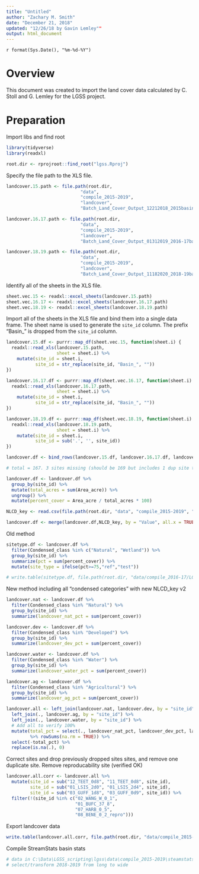 ```yaml
---
title: "Untitled"
author: "Zachary M. Smith"
date: "December 21, 2018"
updated: "12/26/18 by Gavin Lemley""
output: html_document
---
```

`r format(Sys.Date(), "%m-%d-%Y")`

# Overview

This document was created to import the land cover data calculated by C. Stoll and G. Lemley for the LGSS project.

# Preparation

Import libs and find root
```r
library(tidyverse)
library(readxl)

root.dir <- rprojroot::find_root("lgss.Rproj")

```

Specify the file path to the XLS file.
```r
landcover.15.path <- file.path(root.dir,
                            "data",
                            "compile_2015-2019",
                            "landcover",
                            "Batch_Land_Cover_Output_12212018_2015basins.xls")

landcover.16.17.path <- file.path(root.dir,
                            "data",
                            "compile_2015-2019",
                            "landcover",
                            "Batch_Land_Cover_Output_01312019_2016-17basins.xls")

landcover.18.19.path <- file.path(root.dir,
                            "data",
                            "compile_2015-2019",
                            "landcover",
                            "Batch_Land_Cover_Output_11182020_2018-19basins.xls")
```

Identify all of the sheets in the XLS file.
```r
sheet.vec.15 <- readxl::excel_sheets(landcover.15.path)
sheet.vec.16.17 <- readxl::excel_sheets(landcover.16.17.path)
sheet.vec.18.19 <- readxl::excel_sheets(landcover.18.19.path)

```

Import all of the sheets in the XLS file and bind them into a single data frame. The sheet name is used to generate the `site_id` column. The prefix "Basin_" is dropped from the `site_id` column.
```r
landcover.15.df <- purrr::map_df(sheet.vec.15, function(sheet.i) {
  readxl::read_xls(landcover.15.path,
                   sheet = sheet.i) %>% 
    mutate(site_id = sheet.i,
           site_id = str_replace(site_id, "Basin_", ""))
})

landcover.16.17.df <- purrr::map_df(sheet.vec.16.17, function(sheet.i) {
  readxl::read_xls(landcover.16.17.path,
                   sheet = sheet.i) %>% 
    mutate(site_id = sheet.i,
           site_id = str_replace(site_id, "Basin_", ""))
})

landcover.18.19.df <- purrr::map_df(sheet.vec.18.19, function(sheet.i) {
  readxl::read_xls(landcover.18.19.path,
                   sheet = sheet.i) %>% 
    mutate(site_id = sheet.i,
           site_id = sub('.', '', site_id))
})

landcover.df <- bind_rows(landcover.15.df, landcover.16.17.df, landcover.18.19.df)

# total = 167. 3 sites missing (should be 169 but includes 1 dup site to check reproducability)

```

```r
landcover.df <- landcover.df %>% 
  group_by(site_id) %>% 
  mutate(total_acres = sum(Area_acre)) %>% 
  ungroup() %>% 
  mutate(percent_cover = Area_acre / total_acres * 100)

```

```r
NLCD_key <- read.csv(file.path(root.dir, "data", "compile_2015-2019", "landcover", "NLCD_attribute_key_condensed_LGSS_v2.csv"))

landcover.df <- merge(landcover.df,NLCD_key, by = "Value", all.x = TRUE)

```

Old method
```r
sitetype.df <- landcover.df %>% 
  filter(Condensed_class %in% c("Natural", "Wetland")) %>% 
  group_by(site_id) %>% 
  summarize(pct = sum(percent_cover)) %>% 
  mutate(site_type = ifelse(pct>=75,"ref","test"))

# write.table(sitetype.df, file.path(root.dir, "data/compile_2016-17/LGSS_16-17_landuse.csv"),sep=",", row.names = FALSE)


```
New method including all "condensed categories" with new NLCD_key v2
```r
landcover.nat <- landcover.df %>% 
  filter(Condensed_class %in% "Natural") %>% 
  group_by(site_id) %>% 
  summarize(landcover_nat_pct = sum(percent_cover))

landcover.dev <- landcover.df %>% 
  filter(Condensed_class %in% "Developed") %>% 
  group_by(site_id) %>% 
  summarize(landcover_dev_pct = sum(percent_cover))

landcover.water <- landcover.df %>% 
  filter(Condensed_class %in% "Water") %>% 
  group_by(site_id) %>% 
  summarize(landcover_water_pct = sum(percent_cover))

landcover.ag <- landcover.df %>% 
  filter(Condensed_class %in% "Agricultural") %>% 
  group_by(site_id) %>% 
  summarize(landcover_ag_pct = sum(percent_cover))

landcover.all <- left_join(landcover.nat, landcover.dev, by = "site_id") %>% 
  left_join(., landcover.ag, by = "site_id") %>% 
  left_join(., landcover.water, by = "site_id") %>% 
  # Add all to verify 100%
  mutate(total_pct = select(., landcover_nat_pct, landcover_dev_pct, landcover_water_pct, landcover_ag_pct) 
         %>% rowSums(na.rm = TRUE)) %>% 
  select(-total_pct) %>% 
  replace(is.na(.), 0)

```

Correct sites and drop previously dropped sites sites, and remove one duplicate site. Remove reproducability site (verified OK)
```r
landcover.all.corr <- landcover.all %>% 
  mutate(site_id = sub("12_TEET_0d8", "11_TEET_0d8", site_id),
         site_id = sub("01_LSIS_2d0", "01_LSIS_2d4", site_id),
         site_id = sub("03_GUFF_1d8", "03_GUFF_0d9", site_id)) %>% 
  filter(!(site_id %in% c("02_WANG_W_0_1",
                          "01_BUFC_37_8",
                          "07_HARB_0_5",
                          "08_BENE_0_2_repro")))

```

Export landcover data
```r
write.table(landcover.all.corr, file.path(root.dir, "data/compile_2015-2019/landcover/landcover_final_2015-2019_20201120.csv"),sep=",", row.names = FALSE)

```


Compile StreamStats basin stats
```r
# data in C:\Data\LGSS_scripting\lgss\data\compile_2015-2019\steamstats_basinstats
# select/transform 2018-2019 from long to wide
```


